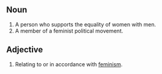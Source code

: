 ==Noun==

#A person who supports the equality of women with men. 
#A member of a feminist political movement.

==Adjective==

#Relating to or in accordance with [[feminism]].
